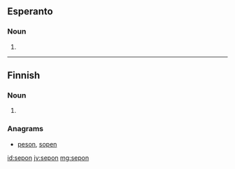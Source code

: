 ==Esperanto==

===Noun===
{{eo-head}}

# {{eo-form of|sep|on}}

----

==Finnish==

===Noun===
{{head|fi|noun form}}

# {{fi-form of|seppo|case=genitive|pl=singular}}

===Anagrams===
* [[peson#Finnish|peson]], [[sopen#Finnish|sopen]]

[[id:sepon]]
[[jv:sepon]]
[[mg:sepon]]